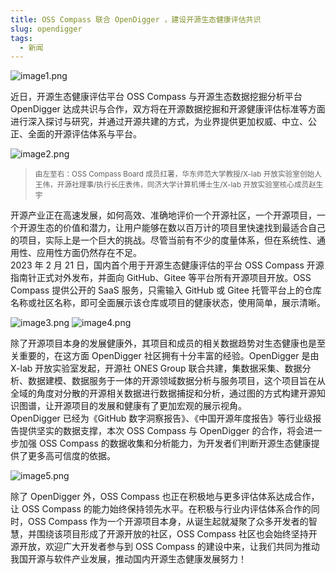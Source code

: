 ```yaml
---
title: OSS Compass 联合 OpenDigger ，建设开源生态健康评估共识
slug: opendigger
tags:
  - 新闻
---
```


![image1.png](media/x-lab.jpg)

近日，开源生态健康评估平台 OSS Compass 与开源生态数据挖掘分析平台 OpenDigger 达成共识与合作，双方将在开源数据挖掘和开源健康评估标准等方面进行深入探讨与研究，并通过开源共建的方式，为业界提供更加权威、中立、公正、全面的开源评估体系与平台。

<!--truncate-->

![image2.png](media/hongshu.jpg)

> <small>
>   由左至右：OSS Compass Board 成员红薯，华东师范大学教授/X-lab
>   开放实验室创始人王伟，开源社理事/执行长庄表伟，同济大学计算机博士生/X-lab
>   开放实验室核心成员赵生宇
> </small>

开源产业正在高速发展，如何高效、准确地评价一个开源社区，一个开源项目，一个开源生态的价值和潜力，让用户能够在数以百万计的项目里快速找到最适合自己的项目，实际上是一个巨大的挑战。尽管当前有不少的度量体系，但在系统性、通用性、应用性方面仍然存在不足。  
2023 年 2 月 21 日，国内首个用于开源生态健康评估的平台 OSS Compass 开源指南针正式对外发布，并面向 GitHub、Gitee 等平台所有开源项目开放。OSS Compass 提供公开的 SaaS 服务，只需输入 GitHub 或 Gitee 托管平台上的仓库名称或社区名称，即可全面展示该仓库或项目的健康状态，使用简单，展示清晰。

![image3.png](media/task.png)
![image4.png](media/chart.png)

除了开源项目本身的发展健康外，其项目和成员的相关数据趋势对生态健康也是至关重要的，在这方面 OpenDigger 社区拥有十分丰富的经验。OpenDigger 是由 X-lab 开放实验室发起，开源社 ONES Group 联合共建，集数据采集、数据分析、数据建模、数据服务于一体的开源领域数据分析与服务项目，这个项目旨在从全域的角度对分散的开源相关数据进行数据捕捉和分析，通过图的方式构建开源知识图谱，让开源项目的发展和健康有了更加宏观的展示视角。  
OpenDigger 已经为《GitHub 数字洞察报告》、《中国开源年度报告》等行业级报告提供坚实的数据支撑，本次 OSS Compass 与 OpenDigger 的合作，将会进一步加强 OSS Compass 的数据收集和分析能力，为开发者们判断开源生态健康提供了更多高可信度的依据。

![image5.png](media/OpenDigger-info.png)

除了 OpenDigger 外，OSS Compass 也正在积极地与更多评估体系达成合作，让 OSS Compass 的能力始终保持领先水平。在积极与行业内评估体系合作的同时，OSS Compass 作为一个开源项目本身，从诞生起就凝聚了众多开发者的智慧，并围绕该项目形成了开源开放的社区，OSS Compass 社区也会始终坚持开源开放，欢迎广大开发者参与到 OSS Compass 的建设中来，让我们共同为推动我国开源与软件产业发展，推动国内开源生态健康发展努力！
